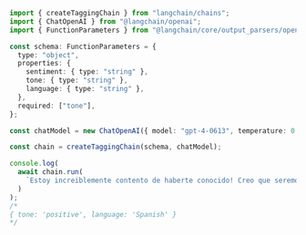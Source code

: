 ```typescript
import { createTaggingChain } from "langchain/chains";
import { ChatOpenAI } from "@langchain/openai";
import { FunctionParameters } from "@langchain/core/output_parsers/openai_functions";

const schema: FunctionParameters = {
  type: "object",
  properties: {
    sentiment: { type: "string" },
    tone: { type: "string" },
    language: { type: "string" },
  },
  required: ["tone"],
};

const chatModel = new ChatOpenAI({ model: "gpt-4-0613", temperature: 0 });

const chain = createTaggingChain(schema, chatModel);

console.log(
  await chain.run(
    `Estoy increiblemente contento de haberte conocido! Creo que seremos muy buenos amigos!`
  )
);
/*
{ tone: 'positive', language: 'Spanish' }
*/
```